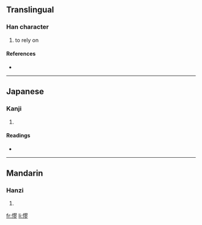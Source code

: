 ==Translingual==

===Han character===
{{Han char|rn=61|rad=心|as=11|sn=14|four=9702<sub>2</sub>|canj=心尸一竹 (PSMH)}}

# to rely on

====References====
* {{Han ref|kx=0401.220|dkj=11167|dj=0741.100|hdz=42348.100|uh=6180|ud=24960|bh=E1CC|bd=57804}}

----

==Japanese==

===Kanji===
{{ja-kanji|grade=|rs=心11}}

# {{defn|Japanese}}

====Readings====
* {{ja-readings|on=[[りょう]] (ryō), [[りゅう]] (ryū), [[る]] (ru)|kun=}}

----

==Mandarin==

===Hanzi===
{{cmn-hanzi|pin=[[liáo]] ([[liao2]])|wg=liao<sup>2</sup>}}

# {{defn|Mandarin}}

[[fr:憀]]
[[li:憀]]